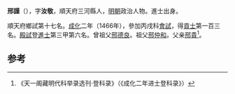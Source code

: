 '''邢謹'''（{{bd|1433年||？}}），字'''汝敬'''，順天府三河縣人，[[明朝|明朝]]政治人物。進士出身。

順天府鄉試第十七名。[[成化|成化]]二年（1466年），參加丙戌科[[會試|會試]]，得[[貢士|貢士]]第一百三名。[[殿試|殿試]]登[[進士|進士]]第三甲第六名。曾祖父[[邢德良|邢德良]]。祖父[[邢仲和|邢仲和]]。父亲[[邢貴|邢貴]]<ref>《天一阁藏明代科举录选刊·登科录》（《成化二年进士登科录》）</ref>。

==参考==
{{reflist}}
{{明朝人物小作品}}
{{成化二年丙戌科殿試金榜}}